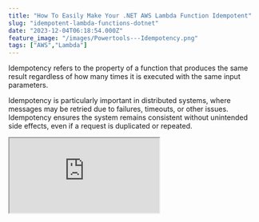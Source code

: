 ```yaml
---
title: "How To Easily Make Your .NET AWS Lambda Function Idempotent"
slug: "idempotent-lambda-functions-dotnet"
date: "2023-12-04T06:18:54.000Z"
feature_image: "/images/Powertools---Idempotency.png"
tags: ["AWS","Lambda"]
---
```


Idempotency refers to the property of a function that produces the same result regardless of how many times it is executed with the same input parameters.

Idempotency is particularly important in distributed systems, where messages may be retried due to failures, timeouts, or other issues. Idempotency ensures the system remains consistent without unintended side effects, even if a request is duplicated or repeated.

<iframe src="https://www.youtube.com/embed/v-A8iP0hSLQ?feature=oembed" />

The [Powertools Idempotency utility](https://docs.powertools.aws.dev/lambda/dotnet/utilities/idempotency/) makes it easy to convert your Lambda functions into idempotent operations that are safe to retry.

In this blog post, let's learn how to get started using the Powertools Idempotency package, some key features, and how it easily fits into your existing Lambda Functions.

_This article is sponsored by AWS and is part of my_ [_AWS Series_](/blog/tag/aws/)_._

.NET Lambda Function and Powertools Idempotency Package
-------------------------------------------------------

The Lambda Powertools Idempotency utility prevents the function handler from executing more than once for the same event payload during a specified period while ensuring it returns the same result.

The utility package is highly customizable, making it very easy to be tuned to work for your application-specific needs.

### Setting Up Lambda Function Idempotency

To start using the Idempotency utility, let's first install the NuGet package - `AWS.Lambda.Powertools.Idempotency`

Once installed, we only need to add the `Idempotent` attribute to our Lambda Function handler endpoint, as shown below.

```json
[LambdaFunction(Role = "@WeatherApiLambdaExecutionRole")]
[HttpApi(LambdaHttpMethod.Post, "/weather-forecast")]
[Idempotent]
public async Task AddWeatherData([FromBody] WeatherForecast weatherForecast)
{
```
        Console.WriteLine("Running time consuming process");
        await Task.Delay(TimeSpan.FromSeconds(5));
        await dynamoDBContext.SaveAsync(weatherForecast);
    }

The Lambda Function sample uses [Lambda Annotations Framework](/posts/lambda-annotation-framework-crud-api/) , which makes it extremely easy to build Lambda Functions in .NET.

The function is an API endpoint that takes in a `WeatherForecast` data from the body of the API Gateway API request object.

In the Function constructor, you can initialize the Idempotency configuration. The code below sets up the package to use the DynamoDB table `IdempotencyTable` , as it's storage mechanism to maintain request/response information.

```csharp
public Functions(IDynamoDBContext dynamoDBContext)
{
```
        this.dynamoDBContext = dynamoDBContext;
        Idempotency.Configure(builder => builder.UseDynamoDb("IdempotencyTable"));
    }

_Ensure that the Lambda Function has appropriate rights to talk to the `IdempotencyTable`._

When making requests against the API endpoint, it creates a hash value based on the request object (in this case, the `WeatherForecast` object) and stores it in the DynamoDB table.

If the same request is made, it will find a matching item in the DynamoDB table with the hash key and return the recorded response from the earlier successful request.

The default timeout period is 1 hour, which means any request with the same payload during that period will get the recorded response. After the timeout, the record is deleted from the DynamoDB table, and the first new request with the same payload will invoke the Lambda Function again.

![](/images/image-2.png)

Idempotency DynamoDB Table with records populated as we make requests in the API endpoint.

Since the sample function above does not return any value, the data property in the DynamoDB table is empty.

Customizing Idempotency Key
---------------------------

The Idempotency package automatically used the first parameter In the above function, it automatically used the first parameter of the Lambda Function as the Idempotency key.

If there is more than one parameter for the Lambda Function, you can explicitly mark the item to use as the Idempotency Key using the `IdempotencyKey` attribute.

```json
[LambdaFunction(Role = "@WeatherApiLambdaExecutionRole")]
[HttpApi(LambdaHttpMethod.Post, "/weather-forecast")]
[Idempotent]
public async Task AddWeatherData(APIGatewayHttpApiV2ProxyRequest request, [IdempotencyKey][FromBody] WeatherForecast weatherForecast)
{
```
        Console.WriteLine("Running time consuming process");
        await Task.Delay(TimeSpan.FromSeconds(5));
        await dynamoDBContext.SaveAsync(weatherForecast);
    }

You can further customize the IdempotencyKey to use specific properties from the object payload.

This helps to ensure that the idempotency key is not affected by properties in the request object that might change over multiple requests (e.g., HTTP headers, etc.).

The code below specifies the `CityName` and `Date` properties to be used for the Idempotency key, ignoring all other properties on the request object (`WeatherForecast`).

```csharp
public Functions(IDynamoDBContext dynamoDBContext)
{
```
        this.dynamoDBContext = dynamoDBContext;
        Idempotency.Configure(builder =>
            builder
            .WithOptions(optionsBuilder => 
                  optionsBuilder.WithEventKeyJmesPath("[CityName, Date]"))
            .UseDynamoDb("IdempotencyTable"));
    }

Any requests with the same `CityName` and `Date` property will be treated as an idempotent request during the timeout period.

Adding Payload Validation for Idempotency
-----------------------------------------

Now, in the case of the WeatherForecast payload, what if the Temperature amount is different between two consecutive requests?

Since we chose not to include that as part of the Idempotency key, it will respond with the response from the initial request for any subsequent request.

In these cases, you can either add the `Temperature` property to the Idempotency key or add in request validation to ensure that the Temperature property has the same value as the initial request.

The initialization code below sets up the property validation`TemperatureC` using the `WithPayloadValidationJmesPath` function.

```csharp
public Functions(IDynamoDBContext dynamoDBContext)
{
```
        this.dynamoDBContext = dynamoDBContext;
        Idempotency.Configure(builder =>
            builder
            .WithOptions(optionsBuilder => optionsBuilder
                .WithEventKeyJmesPath("[CityName, Date]")
                .WithPayloadValidationJmesPath("TemperatureC"))
            .UseDynamoDb("IdempotencyTable"));
    }

Any subsequent requests with the same `CityName` and `Date` property, with a different `TemperatureC` property will throw an **`IdempotencyValidationException.`**

I hope this helps you to get started using the Idempotency Lambda package.